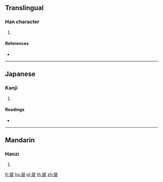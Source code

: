 {{character info/new}}
==Translingual==

===Han character===
{{Han char|rn=109|rad=目|as=07|sn=12|four=|canj=OLMBU}}

# {{defn|Han|sort=目07}}

====References====
* {{Han ref|kx=0808.060|dkj=23341|dj=1223.090|hdz=42492.040|uh=7742|ud=30530}}

----

==Japanese==

===Kanji===
{{ja-kanji|grade=|rs=目07}}

# {{defn|lang=ja|sort=目07}}

====Readings====
* {{ja-readings|on=[[び]] (bi), [[み]] (mi)|kun=[[まゆ]] (mayu)|nanori=}}

----

==Mandarin==

===Hanzi===
{{cmn-hanzi|pin=[[méi]] ([[mei2]])|wg=mei<sup>2</sup>}}

# {{defn|lang=cmn|sort=目07}}

[[fr:睂]]
[[hu:睂]]
[[pl:睂]]
[[th:睂]]
[[zh:睂]]